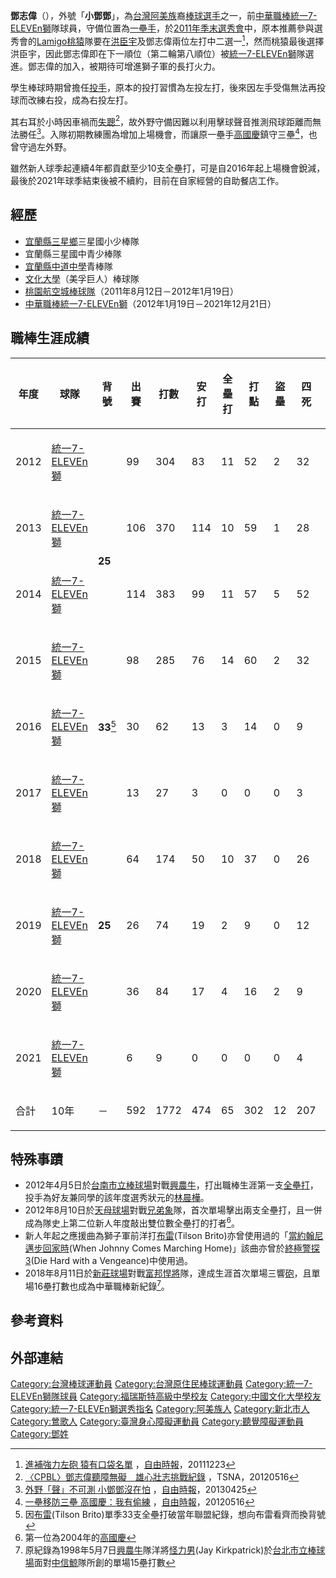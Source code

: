 {{Infobox CPBL player|
|name=鄧志偉|
|image=鄧志偉.jpg|
|width=300|
|position=一壘手|
|team=|
|number=|
|bats=左|
|throws=右|
|birthdate={{birth_date_and_age|1988|9|15|mf=y}}|
|birthplace={{TWN}}[[新北市|新北市]][[鶯歌區|鶯歌區]]|
|debutdate=3月22日
|debutyear=2012年
|debutteam=統一7-ELEVEn獅
|statyear=2021年球季
|stat1label=打擊率
|stat1value=0.269
|stat2label=全壘打
|stat2value=65
|stat3label=打點
|stat3value=302
|stat4label=盜壘
|stat4value=12
|teams=<nowiki></nowiki> 
*[[統一7-ELEVEn獅|統一7-ELEVEn獅]]（2012年1月19日－2021年12月21日）
|awards=<nowiki></nowiki>
*2次[[中華職棒總冠軍賽|總冠軍]]：2013、2020
}}

'''鄧志偉'''（{{bd|1988年|9月15日|||catIdx=鄧}}），外號「'''小鄧鄧'''」，為[[台灣|台灣]][[阿美族|阿美族]]裔[[棒球|棒球]][[選手|選手]]之一，前[[中華職棒|中華職棒]][[統一7-ELEVEn獅|統一7-ELEVEn獅]]隊球員，守備位置為[[一壘手|一壘手]]，於[[中華職棒歷年選秀會#職棒二十三年（2012年）|2011年季末選秀會]]中，原本推薦參與選秀會的[[Lamigo桃猿|Lamigo桃猿]]隊要在[[洪臣宇|洪臣宇]]及鄧志偉兩位左打中二選一<ref>[http://sports.ltn.com.tw/news/paper/548609 進補強力左砲 猿有口袋名單] {{Wayback|url=http://sports.ltn.com.tw/news/paper/548609 |date=20160507214949 }}，[[自由時報|自由時報]]，20111223</ref>，然而桃猿最後選擇洪臣宇，因此鄧志偉即在下一順位（第二輪第八順位）被[[統一7-ELEVEn獅|統一7-ELEVEn獅]]隊選進。鄧志偉的加入，被期待可增進獅子軍的長打火力。

學生棒球時期曾擔任[[投手|投手]]，原本的投打習慣為左投左打，後來因左手受傷無法再投球而改練右投，成為右投左打。

其右耳於小時因車禍而[[聾|失聰]]<ref>[http://www.tsna.com.tw/index.php?q=node/30818 〈CPBL〉鄧志偉聽障無礙　雄心壯志挑戰紀錄] {{Wayback|url=http://www.tsna.com.tw/index.php?q=node%2F30818 |date=20170329013251 }}，TSNA，20120516</ref>，故外野守備因難以利用擊球聲音推測飛球距離而無法勝任<ref>[http://sports.ltn.com.tw/news/paper/673483 外野「聲」不可測 小鄧鄧沒在怕] {{Wayback|url=http://sports.ltn.com.tw/news/paper/673483 |date=20160819064115 }}，[[自由時報|自由時報]]，20130425</ref>。入隊初期教練團為增加上場機會，而讓原一壘手[[高國慶|高國慶]]鎮守三壘<ref>[http://sports.ltn.com.tw/news/paper/584119 一壘移防三壘 高國慶：我有偷練] {{Wayback|url=http://sports.ltn.com.tw/news/paper/584119 |date=20160819085902 }}，[[自由時報|自由時報]]，20120516</ref>，也曾守過左外野。

雖然新人球季起連續4年都貢獻至少10支全壘打，可是自2016年起上場機會銳減，最後於2021年球季結束後被不續約，目前在自家經營的自助餐店工作。

==經歷==
*[[宜蘭縣|宜蘭縣]][[三星鄉_(台灣)|三星鄉]]三星國小少棒隊 
*宜蘭縣三星國中青少棒隊 
*[[宜蘭縣私立中道高級中學|宜蘭縣中道中學]]青棒隊 
*[[文化大學|文化大學]]（美孚巨人）棒球隊 
*[[桃園航空城棒球隊|桃園航空城棒球隊]]（2011年8月12日－2012年1月19日）
*[[中華職棒|中華職棒]][[統一7-ELEVEn獅|統一7-ELEVEn獅]]（2012年1月19日－2021年12月21日）

==職棒生涯成績==
{| class="wikitable" 
|- align=center
!年度!!球隊!!背號!!出賽!!打數!!安打!!全壘打!!打點!!盜壘!!四死!!三振!!壘打數!!雙殺打!!打擊率!!上壘率!!長打率!!OPS
|- align=center
|2012||[[統一7-ELEVEn獅|統一7-ELEVEn獅]]||rowspan=4|'''25'''||99||304||83||11||52||2||32||68||139||5||0.273||0.341||0.457||0.798
|- align=center
|2013||[[統一7-ELEVEn獅|統一7-ELEVEn獅]]||106||370||114||10||59||1||28||72||177||7||0.308||0.357||0.478||0.835
|- align=center
|2014||[[統一7-ELEVEn獅|統一7-ELEVEn獅]]||114||383||99||11||57||5||52||102||153||7||0.258||0.339||0.399||0.738
|- align=center
|2015||[[統一7-ELEVEn獅|統一7-ELEVEn獅]]||98||285||76||14||60||2||32||80||135||7||0.267||0.338||0.474||0.812
|- align=center
|2016||[[統一7-ELEVEn獅|統一7-ELEVEn獅]]||rowspan=1|'''33'''<ref>因[[提爾森·布雷托|布雷]](Tilson Brito)單季33支全壘打破當年聯盟紀錄，想向布雷看齊而換背號</ref>||30||62||13||3||14||0||9||17||24||1||0.210||0.301||0.387||0.688
|- align="center"
|2017||[[統一7-ELEVEn獅|統一7-ELEVEn獅]]||rowspan=5|'''25'''||13||27||3||0||0||0||3||14||3||0||0.111||0.200||0.111||0.311
|- align=center
|2018||[[統一7-ELEVEn獅|統一7-ELEVEn獅]]||64||174||50||10||37||0||26||51||92||5||0.287||0.376||0.529||0.905
|- align=center
|2019||[[統一7-ELEVEn獅|統一7-ELEVEn獅]]||26||74||19||2||9||0||12||16||28||2||0.257||0.356||0.378||0.734
|- align=center
|2020||[[統一7-ELEVEn獅|統一7-ELEVEn獅]]||36||84||17||4||16||2||9||29||31||3||0.202||0.299||0.373||0.730
|- align="center"
|2021||[[統一7-ELEVEn獅|統一7-ELEVEn獅]]||6||9||0||0||0||0||4||4||0||0||0.000||0.308||0.000||0.308
|- style="color:black; background-color:#F75000;color:#FFFFFF" align="center"
|合計||10年||－||592||1772||474||65||302||12||207||453||782||37||0.267||0.342||0.442||0.784
|}

==特殊事蹟==
*2012年4月5日於[[台南市立棒球場|台南市立棒球場]]對戰[[興農牛|興農牛]]，打出職棒生涯第一支[[全壘打|全壘打]]，投手為好友兼同學的該年度選秀狀元的[[林晨樺|林晨樺]]。
*2012年8月10日於[[臺北市立天母棒球場|天母球場]]對戰[[兄弟象|兄弟象]]隊，首次單場擊出兩支全壘打，且一併成為隊史上第二位新人年度敲出雙位數全壘打的打者<ref>第一位為2004年的[[高國慶|高國慶]]</ref>。
*新人年起之應援曲為獅子軍前洋打[[提爾森·布雷托|布雷]](Tilson Brito)亦曾使用過的「[[當約翰尼邁步回家時|當約翰尼邁步回家時]](When Johnny Comes Marching Home)」該曲亦曾於[[終極警探3|終極警探3]](Die Hard with a Vengeance)中使用過。
*2018年8月11日於[[新莊體育場棒球場|新莊球場]]對戰[[富邦悍將|富邦悍將]]隊，達成生涯首次單場三響[[全壘打|砲]]，且單場16壘打數也成為中華職棒新紀錄<ref>原紀錄為1998年5月7日[[興農牛|興農牛]]隊洋將[[傑·柯克帕特里克|怪力男]](Jay Kirkpatrick)於[[台北市立棒球場|台北市立棒球場]]面對[[中信鯨|中信鯨]]隊所創的單場15壘打數</ref>。

== 參考資料 ==
{{reflist}}

==外部連結==
{{台灣棒球維基館}}
{{中華職棒球員資料|id=L0K5|name=鄧志偉}}
{{統一7-ELEVEn獅2013年中華職棒總冠軍}}
{{2010年第五屆世界大學棒球錦標賽中華成棒代表隊}}
{{鳳凰藝能旗下藝人}}
{{秉初運動娛樂經紀}}
{{DEFAULTSORT:Teng Chih Wei}}
[[Category:台灣棒球運動員|Category:台灣棒球運動員]]
[[Category:台灣原住民棒球運動員|Category:台灣原住民棒球運動員]]
[[Category:統一7-ELEVEn獅隊球員|Category:統一7-ELEVEn獅隊球員]]
[[Category:福瑞斯特高級中學校友|Category:福瑞斯特高級中學校友]]
[[Category:中國文化大學校友|Category:中國文化大學校友]]
[[Category:統一7-ELEVEn獅選秀指名|Category:統一7-ELEVEn獅選秀指名]]
[[Category:阿美族人|Category:阿美族人]]
[[Category:新北市人|Category:新北市人]]
[[Category:鶯歌人|Category:鶯歌人]]
[[Category:臺灣身心障礙運動員|Category:臺灣身心障礙運動員]]
[[Category:聽覺障礙運動員|Category:聽覺障礙運動員]]
[[Category:鄧姓|Category:鄧姓]]
